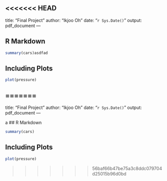 <<<<<<< HEAD
---
title: "Final Project"
author: "Ikjoo Oh"
date: "`r Sys.Date()`"
output: pdf_document
---


## R Markdown

```r
summary(cars)asdfad
```

## Including Plots


```r
plot(pressure)
```

=======
---
title: "Final Project"
author: "Ikjoo Oh"
date: "`r Sys.Date()`"
output: pdf_document
---

a
## R Markdown

```r
summary(cars)
```

## Including Plots


```r
plot(pressure)
```

>>>>>>> 56baf66b47be75a3c8ddc079704d25015b96d0bd
